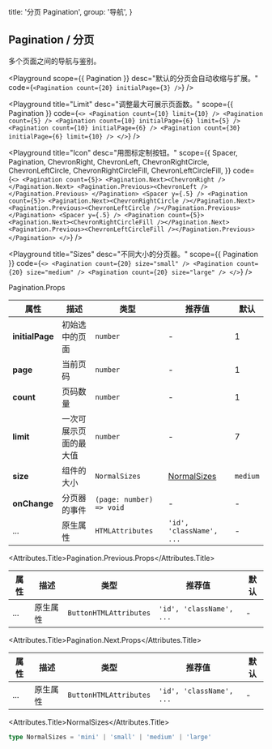 
  title: '分页 Pagination',
  group: '导航',
}

## Pagination / 分页

多个页面之间的导航与鉴别。

<Playground
  scope={{ Pagination }}
  desc="默认的分页会自动收缩与扩展。"
  code={`
<Pagination count={20} initialPage={3} />
`}
/>

<Playground
  title="Limit"
  desc="调整最大可展示页面数。"
  scope={{ Pagination }}
  code={`
<>
  <Pagination count={10} limit={10} />
  <Pagination count={5} />
  <Pagination count={10} initialPage={6} limit={5} />
  <Pagination count={10} initialPage={6} />
  <Pagination count={30} initialPage={6} limit={10} />
</>
`}
/>

<Playground
  title="Icon"
  desc="用图标定制按钮。"
  scope={{
    Spacer,
    Pagination,
    ChevronRight,
    ChevronLeft,
    ChevronRightCircle,
    ChevronLeftCircle,
    ChevronRightCircleFill,
    ChevronLeftCircleFill,
  }}
  code={`
<>
  <Pagination count={5}>
   <Pagination.Next><ChevronRight /></Pagination.Next>
   <Pagination.Previous><ChevronLeft /></Pagination.Previous>
  </Pagination>
  <Spacer y={.5} />
  <Pagination count={5}>
   <Pagination.Next><ChevronRightCircle /></Pagination.Next>
   <Pagination.Previous><ChevronLeftCircle /></Pagination.Previous>
  </Pagination>
  <Spacer y={.5} />
  <Pagination count={5}>
   <Pagination.Next><ChevronRightCircleFill /></Pagination.Next>
   <Pagination.Previous><ChevronLeftCircleFill /></Pagination.Previous>
  </Pagination>
</>
`}
/>

<Playground
  title="Sizes"
  desc="不同大小的分页器。"
  scope={{ Pagination }}
  code={`
<>
  <Pagination count={20} size="small" />
  <Pagination count={20} size="medium" />
  <Pagination count={20} size="large" />
</>
`}
/>

<Attributes edit="/pages/zh-cn/components/pagination.mdx">
<Attributes.Title>Pagination.Props</Attributes.Title>

| 属性            | 描述                   | 类型                     | 推荐值                      | 默认     |
| --------------- | ---------------------- | ------------------------ | --------------------------- | -------- |
| **initialPage** | 初始选中的页面         | `number`                 | -                           | 1        |
| **page**        | 当前页码               | `number`                 | -                           | 1        |
| **count**       | 页码数量               | `number`                 | -                           | 1        |
| **limit**       | 一次可展示页面的最大值 | `number`                 | -                           | 7        |
| **size**        | 组件的大小             | `NormalSizes`            | [NormalSizes](#normalsizes) | `medium` |
| **onChange**    | 分页器的事件           | `(page: number) => void` | -                           | -        |
| ...             | 原生属性               | `HTMLAttributes`         | `'id', 'className', ...`    | -        |

<Attributes.Title>Pagination.Previous.Props</Attributes.Title>

| 属性 | 描述     | 类型                   | 推荐值                   | 默认 |
| ---- | -------- | ---------------------- | ------------------------ | ---- |
| ...  | 原生属性 | `ButtonHTMLAttributes` | `'id', 'className', ...` | -    |

<Attributes.Title>Pagination.Next.Props</Attributes.Title>

| 属性 | 描述     | 类型                   | 推荐值                   | 默认 |
| ---- | -------- | ---------------------- | ------------------------ | ---- |
| ...  | 原生属性 | `ButtonHTMLAttributes` | `'id', 'className', ...` | -    |

<Attributes.Title>NormalSizes</Attributes.Title>

```ts
type NormalSizes = 'mini' | 'small' | 'medium' | 'large'
```

</Attributes>

